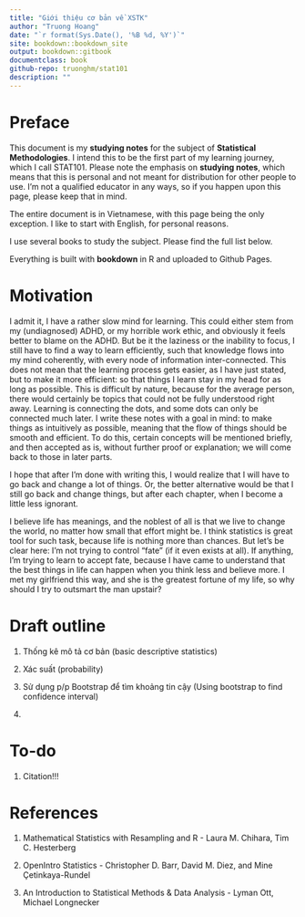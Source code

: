 ```yaml
--- 
title: "Giới thiệu cơ bản về XSTK"
author: "Truong Hoang"
date: "`r format(Sys.Date(), '%B %d, %Y')`"
site: bookdown::bookdown_site
output: bookdown::gitbook
documentclass: book
github-repo: truonghm/stat101
description: ""
---
```



# Preface {-}

This document is my **studying notes** for the subject of **Statistical Methodologies**. I intend this to be the first part of my learning journey, which I call STAT101. Please note the emphasis on **studying notes**, which means that this is personal and not meant for distribution for other people to use. I'm not a qualified educator in any ways, so if you happen upon this page, please keep that in mind.

The entire document is in Vietnamese, with this page being the only exception. I like to start with English, for personal reasons.

I use several books to study the subject. Please find the full list below.

Everything is built with **bookdown** in R and uploaded to Github Pages.

# Motivation {-}

I admit it, I have a rather slow mind for learning. This could either stem from my (undiagnosed) ADHD, or my horrible work ethic, and obviously it feels better to blame on the ADHD. But be it the laziness or the inability to focus, I still have to find a way to learn efficiently, such that knowledge flows into my mind coherently, with every node of information inter-connected. This does not mean that the learning process gets easier, as I have just stated, but to make it more efficient: so that things I learn stay in my head for as long as possible. This is difficult by nature, because for the average person, there would certainly be topics that could not be fully understood right away. Learning is connecting the dots, and some dots can only be connected much later. I write these notes with a goal in mind: to make things as intuitively as possible, meaning that the flow of things should be smooth and efficient. To do this, certain concepts will be mentioned briefly, and then accepted as is, without further proof or explanation; we will come back to those in later parts.

I hope that after I'm done with writing this, I would realize that I will have to go back and change a lot of things. Or, the better alternative would be that I still go back and change things, but after each chapter, when I become a little less ignorant.

I believe life has meanings, and the noblest of all is that we live to change the world, no matter how small that effort might be. I think statistics is great tool for such task, because life is nothing more than chances. But let's be clear here: I'm not trying to control "fate" (if it even exists at all). If anything, I'm trying to learn to accept fate, because I have came to understand that the best things in life can happen when you think less and believe more. I met my girlfriend this way, and she is the greatest fortune of my life, so why should I try to outsmart the man upstair?

# Draft outline

1. Thống kê mô tả cơ bản (basic descriptive statistics)

2. Xác suất (probability)

3. Sử dụng p/p Bootstrap để tìm khoảng tin cậy (Using bootstrap to find confidence interval)

4. 

# To-do

1. Citation!!!


# References

1. Mathematical Statistics with Resampling and R - Laura M. Chihara, Tim C. Hesterberg

2. OpenIntro Statistics - Christopher D. Barr, David M. Diez, and Mine Çetinkaya-Rundel

3. An Introduction to Statistical Methods & Data Analysis - Lyman Ott, Michael Longnecker

